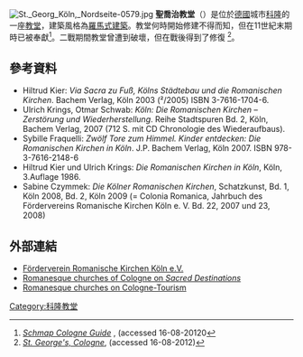 [[File:St._Georg_Köln,_Nordseite-0579.jpg|thumb]]
'''聖喬治教堂'''（{{lang-de|St. Georg}}）是位於[[德國|德國]]城市[[科隆|科隆]]的一座[[教堂|教堂]]，建築風格為[[羅馬式建築|羅馬式建築]]。教堂何時開始修建不得而知，但在11世紀末期時已被奉獻<ref name=Scmap>''[http://www.schmap.com/cologne/sights_churches/ Schmap Cologne Guide] {{Wayback|url=http://www.schmap.com/cologne/sights_churches/ |date=20110911013541 }}'', (accessed 16-08-20120</ref>。二戰期間教堂曾遭到破壞，但在戰後得到了修復 <ref name=StG>''[http://www.flickr.com/photos/amthomson/3260620982/ St. George's, Cologne]'', (accessed 16-08-2012)</ref>。

== 參考資料 ==
{{Reflist}}
* Hiltrud Kier: ''Via Sacra zu Fuß, Kölns Städtebau und die Romanischen Kirchen''. Bachem Verlag, Köln 2003 (²/2005) ISBN 3-7616-1704-6.
* Ulrich Krings, Otmar Schwab: ''Köln: Die Romanischen Kirchen – Zerstörung und Wiederherstellung''. Reihe Stadtspuren Bd. 2, Köln, Bachem Verlag, 2007 (712 S. mit CD Chronologie des Wiederaufbaus).
* Sybille Fraquelli: ''Zwölf Tore zum Himmel. Kinder entdecken: Die Romanischen Kirchen in Köln''. J.P. Bachem Verlag, Köln 2007. ISBN 978-3-7616-2148-6
* Hiltrud Kier und Ulrich Krings: ''Die Romanischen Kirchen in Köln'', Köln, 3.Auflage 1986.
* Sabine Czymmek: ''Die Kölner Romanischen Kirchen'', Schatzkunst, Bd. 1, Köln 2008, Bd. 2, Köln 2009 (= Colonia Romanica, Jahrbuch des Fördervereins Romanische Kirchen Köln e. V. Bd. 22, 2007 und 23, 2008)

== 外部連結 ==
{{commons category|Romanesque churches of Cologne}}
* [http://www.romanische-kirchen-koeln.de/ueberuns.html Förderverein Romanische Kirchen Köln e.V.] {{Wayback|url=http://www.romanische-kirchen-koeln.de/ueberuns.html |date=20150524132212 }} {{de icon}}
* [http://www.sacred-destinations.com/germany/cologne-romanesque-churches.htm Romanesque churches of Cologne on ''Sacred Destinations''] {{Wayback|url=http://www.sacred-destinations.com/germany/cologne-romanesque-churches.htm |date=20110609200627 }} {{en icon}}
* [http://www.cologne-tourism.com/attractions-culture/romanesque-churches.html Romanesque churches on Cologne-Tourism] {{Wayback|url=http://www.cologne-tourism.com/attractions-culture/romanesque-churches.html |date=20150322021746 }} {{de icon}} {{en icon}} {{es icon}} {{fr icon}}

[[Category:科隆教堂|Category:科隆教堂]]